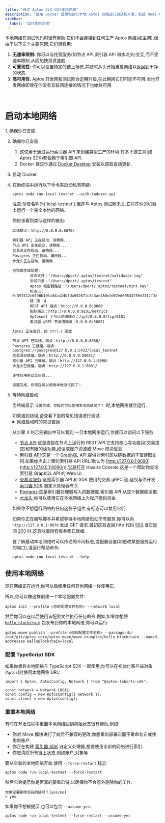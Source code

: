 ```yaml
---
title: "通过 Aptos CLI 运行本地网络"
description: "使用 Docker 设置和运行本地 Aptos 网络进行测试和开发，包括 Node API、索引器 API 和水龙头服务。"
sidebar:
  label: "运行本地网络"
---
```



本地网络在测试代码时很有帮助.它们不会连接到任何生产 Aptos 网络(如主网),但由于以下三个主要原因,它们很有用:

1. **无速率限制:** 你可以与托管服务(如节点 API,索引器 API 和水龙头)交互,而不受速率限制,从而加快测试速度.
2. **可重现性:** 你可以设置特定的链上场景,并随时从头开始重启网络以返回到干净的状态.
3. **高可用性:** Aptos 开发网和测试网会定期升级,在此期间它们可能不可用.本地开发网络即使在你没有互联网连接的情况下也始终可用.

<br />

# 启动本地网络

<Steps>
  1. 确保你已安装 .

  2. 确保你已安装 .

     1. 这仅用于通过运行索引器 API 来创建类似生产的环境.许多下游工具(如 Aptos SDK)都依赖于索引器 API.
     2. Docker 建议你通过 [Docker Desktop](https://www.docker.com/products/docker-desktop/) 安装以获取自动更新.

  3. 启动 Docker.

  4. 在新终端中运行以下命令来启动私有网络:

     ```shellscript filename="Terminal"
     aptos node run-local-testnet --with-indexer-api
     ```

     <Aside type="caution">
       注意:尽管名称为(`local-testnet`),但这与 Aptos 测试网无关,它将在你的机器上运行一个完全本地的网络.
     </Aside>

     你应该看到类似这样的输出:

     ```shellscript filename="Terminal"
     就绪端点：http://0.0.0.0:8070/

     索引器 API 正在启动，请稍候...
     节点 API 正在启动，请稍候...
     交易流正在启动，请稍候...
     Postgres 正在启动，请稍候...
     水龙头正在启动，请稍候...

     已完成生成配置：
             日志文件："/Users/dport/.aptos/testnet/validator.log"
             测试目录："/Users/dport/.aptos/testnet"
             Aptos 根密钥路径："/Users/dport/.aptos/testnet/mint.key"
             检查点：0:397412c0f96b10fa3daa24bfda962671c3c3ae484e2d67ed60534750e2311f3d
             链 ID：4
             REST API 端点：http://0.0.0.0:8080
             指标端点：http://0.0.0.0:9101/metrics
             Aptosnet 全节点网络端点：/ip4/0.0.0.0/tcp/6181
             索引器 gRPC 节点流端点：0.0.0.0:50051

     Aptos 正在运行，按 ctrl-c 退出

     节点 API 已就绪。端点：http://0.0.0.0:8080/
     Postgres 已就绪。端点：postgres://postgres@127.0.0.1:5433/local_testnet
     交易流已就绪。端点：http://0.0.0.0:50051/
     索引器 API 已就绪。端点：http://127.0.0.1:8090/
     水龙头已就绪。端点：http://127.0.0.1:8081/

     正在应用启动后步骤...

     设置完成，你现在可以使用本地测试网了！
     ```

  5. 等待网络启动

     当终端显示 `设置完成，你现在可以使用本地测试网了！` 时,本地网络就会运行.

     <Aside type="caution">
       如果遇到错误,请查看下面的常见错误进行调试.
     </Aside>

     <details>
       <summary>网络启动时的常见错误</summary>

       ### 地址已被使用

       ```shellscript filename="Terminal"
       在 0.0.0.0:8080 绑定时出现错误：创建服务器监听器时出错：地址已被使用（操作系统错误 48）
       ```

       这意味着本地网络需要的某个端口已被另一个进程使用.

       要在 Unix 系统上修复此问题,你可以:

       1. 通过运行 `lsof -i :8080` 识别进程的名称和 PID.
       2. 一旦知道 PID,运行 `kill <pid>` 释放该端口.

       ### 打开的文件太多错误

       ```shellscript filename="Terminal"
       在 crates/aptos/src/node/local_testnet/logging.rs:64:10 处出现错误：
       调用 `Result::unwrap()` 时出现 `Err` 值：Os { code: 24, kind: Uncategorized, message: "打开的文件太多" }
       ```

       这意味着你的系统上打开的文件太多.在许多 Unix 系统上,你可以通过在 `.zshrc` 中添加以下内容来增加打开文件的最大数量:

       ```shellscript filename="Terminal"
       ulimit -n 1048576
       ```

       ### Docker 不可用

       ```shellscript filename="Terminal"
       意外错误：为 Postgres 应用预运行步骤失败：Docker 不可用，确认它已安装并正在运行。在 Linux 上你可能需要使用 sudo
       ```

       要调试此问题,请尝试以下修复方法:

       1. 通过运行 `docker --version` 确保已安装 docker.
       2. 通过运行 `docker info` 确保 Docker 守护进程正在运行(如果出现错误说 `无法连接到 Docker 守护进程`,则 Docker 未运行)
       3. 确保 Docker 连接的套接字在你机器上的默认位置存在.例如,在 Unix 系统上 `/var/run/docker.sock` 应该存在.
          1. 如果该文件不存在,打开 Docker Desktop 并启用 `设置 -> 高级 -> 允许使用默认 Docker 套接字`.
          2. 或者,你可以通过运行 `docker context inspect | grep Host` 找到 Docker 套接字的位置,然后通过运行 `sudo ln -s /Users/dport/.docker/run/docker.sock /var/run/docker.sock` 将该位置符号链接到默认位置
     </details>

     从步骤 4 的示例输出中可以看到,一旦本地网络运行,你就可以访问以下服务:

     - [节点 API](/zh/network/nodes/aptos-api-spec):这是直接在节点上运行的 REST API.它支持核心写功能(如交易提交)和有限的读功能,如读取账户资源或 Move 模块信息.
     - [索引器 API](/zh/build/indexer/aptos-hosted):这是一个 [GraphQL](https://graphql.org/) API,提供对索引区块链数据的丰富读取访问.如果你点击上面的索引器 API URL(默认为 [http://127.0.0.1:8090](http://127.0.0.1:8090/)),它将打开 Hasura Console,这是一个帮助你查询索引器 GraphQL API 的 Web UI.
     - [交易流服务](/zh/build/indexer/txn-stream):这是索引器 API 和 SDK 使用的交易 gRPC 流.这仅与你开发 [索引器 SDK](/zh/build/indexer/indexer-sdk) 自定义处理器有关.
     - [Postgres](https://www.postgresql.org/):这是索引器处理器写入的数据库.索引器 API 从这个数据库读取.
     - [水龙头](/zh/build/apis/faucet-api):你可以使用它在本地网络上为账户提供资金.

     如果你不想运行网络的任何这些子组件,有标志可以禁用它们.

     如果你正在编写脚本并希望等待本地网络启动所有服务,你可以向 `http://127.0.0.1:8070` 发出 GET 请求.最初这将返回 http 代码 [503](https://developer.mozilla.org/en-US/docs/Web/HTTP/Status/503).当它返回 [200](https://developer.mozilla.org/en-US/docs/Web/HTTP/Status/200) 时,这意味着所有服务都已就绪.

     要了解启动本地网络时可以传递的不同标志,或配置设置(如更改某些服务运行的端口),请运行帮助命令:

     ```shellscript filename="Terminal"
     aptos node run-local-testnet --help
     ```
</Steps>

## 使用本地网络

现在网络正在运行,你可以像使用任何其他网络一样使用它.

所以,你可以像这样创建一个本地配置文件:

```shellscript filename="Terminal"
aptos init --profile <你的配置文件名称> --network local
```

然后你可以在以后使用该配置文件执行任何命令.例如,如果你想将 [`hello_blockchain`](https://github.com/aptos-labs/aptos-core/tree/main/aptos-move/move-examples/hello_blockchain) 包发布到你的本地网络,你可以运行:

```shellscript filename="Terminal"
aptos move publish --profile <你的配置文件名称> --package-dir /opt/git/aptos-core/aptos-move/move-examples/hello_blockchain --named-addresses HelloBlockchain=local
```

### 配置 TypeScript SDK

如果你想将本地网络与 TypeScript SDK 一起使用,你可以在初始化客户端对象(`Aptos`)时使用本地网络 URL:

```tsx
import { Aptos, AptosConfig, Network } from "@aptos-labs/ts-sdk";

const network = Network.LOCAL;
const config = new AptosConfig({ network });
const client = new Aptos(config);
```

### 重置本地网络

有时在开发过程中重置本地网络回到初始状态很有帮助,例如:

- 你对 Move 模块进行了向后不兼容的更改,你想重新部署它而不重命名它或使用新账户.
- 你正在构建 [索引器 SDK](/zh/build/indexer/indexer-sdk) 自定义处理器,想要使用全新的网络进行索引.
- 你想清除所有链上状态,例如账户,对象等.

要从全新的本地网络开始,使用 `--force-restart` 标志:

```shellscript filename="Terminal"
aptos node run-local-testnet --force-restart
```

然后它会提示你是否真的要重启链,以确保你不会意外删除你的工作.

```shellscript filename="Terminal"
你确定要删除现有的链吗？[yes/no]
> yes
```

如果你不想被提示,也可以包含 `--assume-yes`:

```shellscript filename="Terminal"
aptos node run-local-testnet --force-restart --assume-yes
```
